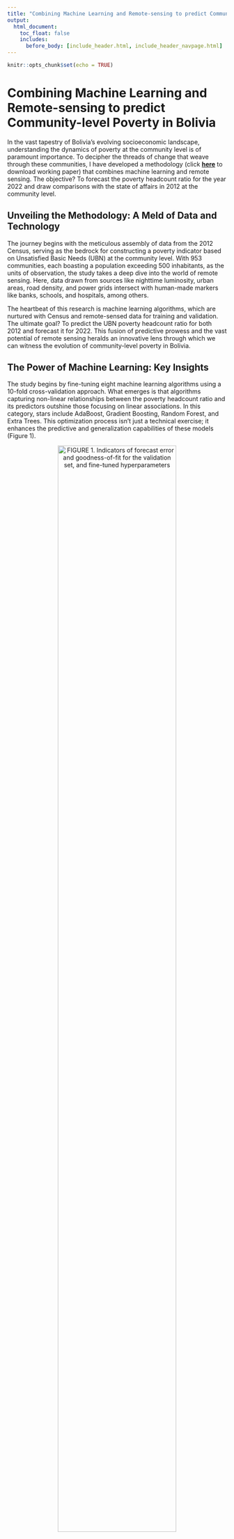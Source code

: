 ---
title: "Combining Machine Learning and Remote-sensing to predict Community-level Poverty in Bolivia"
output:
  html_document:
    toc_float: false
    includes:
      before_body: [include_header.html, include_header_navpage.html]
---

```{r setup, include=FALSE}
knitr::opts_chunk$set(echo = TRUE)
```

# Combining Machine Learning and Remote-sensing to predict Community-level Poverty in Bolivia

In the vast tapestry of Bolivia's evolving socioeconomic landscape, understanding the dynamics of poverty at the community level is of paramount importance. To decipher the threads of change that weave through these communities, I have developed a methodology (click [**here**](https://ideas.repec.org/p/pra/mprapa/118932.html) to download working paper) that combines machine learning and remote sensing. The objective? To forecast the poverty headcount ratio for the year 2022 and draw comparisons with the state of affairs in 2012 at the community level.

## Unveiling the Methodology: A Meld of Data and Technology

The journey begins with the meticulous assembly of data from the 2012 Census, serving as the bedrock for constructing a poverty indicator based on Unsatisfied Basic Needs (UBN) at the community level. With 953 communities, each boasting a population exceeding 500 inhabitants, as the units of observation, the study takes a deep dive into the world of remote sensing. Here, data drawn from sources like nighttime luminosity, urban areas, road density, and power grids intersect with human-made markers like banks, schools, and hospitals, among others.

The heartbeat of this research is machine learning algorithms, which are nurtured with Census and remote-sensed data for training and validation. The ultimate goal? To predict the UBN poverty headcount ratio for both 2012 and forecast it for 2022. This fusion of predictive prowess and the vast potential of remote sensing heralds an innovative lens through which we can witness the evolution of community-level poverty in Bolivia.

## The Power of Machine Learning: Key Insights

The study begins by fine-tuning eight machine learning algorithms using a 10-fold cross-validation approach. What emerges is that algorithms capturing non-linear relationships between the poverty headcount ratio and its predictors outshine those focusing on linear associations. In this category, stars include AdaBoost, Gradient Boosting, Random Forest, and Extra Trees. This optimization process isn't just a technical exercise; it enhances the predictive and generalization capabilities of these models (Figure 1).  

<div style="text-align:center;">
  ![FIGURE 1. Indicators of forecast error and goodness-of-fit for the validation set, and fine-tuned hyperparameters](Poverty/fine_tuning_table.PNG){width=80% height=80%}
</div>
<div style="margin-bottom: 30px;"></div>

## Remote Sensing's Role in Poverty Prediction

Our journey doesn't end with algorithms; it extends into the realm of remote sensing. The study unravels the relevance of variables generated through remote sensing in predicting community-level poverty headcount ratios. Among these, the number of banks and schools in each community emerges as the most influential. These factors are closely followed by indicators such as the extent of urban settlements, built-up areas, and luminosity (Figure 2). These variables are key because they mirror access to financial services, education, infrastructure, economic activity, and population concentration ----all pivotal elements in a community's socioeconomic well-being.

<div style="text-align:center;">
![FIGURE 2. Feature importance by algorithm](Poverty/feature_importance.PNG){width=55% height=65%}
</div>
<div style="margin-bottom: 30px;"></div>  

## Changing Faces of Poverty: 2012 vs. 2022

The study unfurls the shifting contours of poverty, unveiling a significant transformation between 2012 and 2022. On the whole, there's a downward trend in the number of people living in poverty across the analyzed communities compared to 2012. However, the real standout here is that nearly 50% of these communities in 2022 would witness a UBN poverty headcount ratio below the 42.5% threshold. This marks a remarkable improvement of 14.2 percentage points from 2012, considering that the median poverty incidence based on 2012 data stood at 56.7%. Delving deeper into the projected poverty headcount ratio distribution, a considerable reduction emerges, especially in the first quartile, indicating a positive change in the socioeconomic conditions of these communities during this decade (Figure 3).

<div style="text-align:center;">
![FIGURE 3. Distribution of the community-level UBN poverty headcount ratio, 2012 and 2022](Poverty/box_plot.PNG){width=60% height=60%}
</div>
<div style="margin-bottom: 30px;"></div>  

## From Disparity to Development: An Intriguing Pattern

The data paints an intriguing picture of varying degrees of poverty reduction among communities, based on their initial poverty levels in 2012. What stands out is that communities starting from a lower poverty threshold in 2012 (below 60%) have seen more significant reductions in poverty incidence (Figure 4). This could be due to a threshold phenomenon, where communities with initial poverty levels below 60% have crossed a developmental threshold, fostering poverty reduction through economic opportunities and existing infrastructure. On the flip side, communities that began with higher poverty levels (60% or more) experienced more moderate reductions, likely due to deeper-rooted structural challenges demanding long-term, multifaceted interventions.

<div style="text-align:center;">
![FIGURE 4: Scatter plot between 2012 and 2022 UBN poverty headcount ratios](Poverty/threshold.PNG){width=60% height=60%}
</div>
<div style="margin-bottom: 30px;"></div>  

## Regional Disparities and the Road Ahead

An in-depth examination also spotlights regional disparities in poverty headcount ratio reduction rates. The department of Santa Cruz emerges as a success story, displaying the most substantial decrease in median poverty headcount ratio. In contrast, departments like Oruro and La Paz show more moderate reductions, indicating structural challenges that demand tailored policies (Figure 5). A localized approach, involving collaboration between governmental bodies, NGOs, and the local community, is essential for designing and implementing strategies that address the unique needs of each department and promote equitable development.

<div style="text-align:center;">
![FIGURE 5. Distribution of the community-level UBN poverty headcount ratio by department, 2012 and 2022](Poverty/by_depto.PNG){width=60% height=60%}
</div>
<div style="margin-bottom: 30px;"></div>  

## Mapping the Path of Progress

The research culminates in maps (Figures 6 and 7) that offers a detailed glimpse into the trends of poverty reduction in the 953 communities studied between 2012 and 2022. The clustering of communities with significant progress in poverty reduction near urban centers reflects the positive impact of proximity to economic hubs. However, the variations also spotlight inequalities in local resources, infrastructure investments, and quality of life. Tailored development strategies are crucial to bridge these gaps.

## Urban vs. Rural: Contrasting Realities

The study's geospatial analysis brings to light the stark contrast between urban and rural areas. Capital cities and their surroundings shine as areas with the lowest poverty rates. However, rural regions, especially highland areas and Cochabamba, grapple with higher poverty rates. The data highlights 68 communities where over 90% of the population lives in poverty, emphasizing economic and developmental disparities. The study underlines the necessity for policies targeting regional inequalities and promoting equitable development.

<div style="text-align:center;">
![FIGURE 6: 2022 Community-level Poverty Headcount Ratio](Poverty/mapa_pobreza2022.png){width=60% height=60%}
</div>
<div style="margin-bottom: 30px;"></div>  

<div style="text-align:center;">
![FIGURE 7: Difference between poverty in 2022 and 2012](Poverty/mapa_avance_pobreza.png){width=60% height=60%}
</div>
<div style="margin-bottom: 30px;"></div>  

## Guiding Lights for the Future

The study offers guiding lights for crafting a path towards sustainable poverty reduction. It emphasizes the need for comprehensive approaches that address both economic and social aspects. Investing in infrastructure, education, and healthcare services serves as the bedrock for laying the foundation for sustainable development. Training and empowerment programs are pivotal, strengthening local skills and productivity, increasing economic opportunities, and reducing vulnerability. Fostering local employment and investments is essential for rekindling economic growth. Above all, tailored policies catering to each community's unique challenges are imperative.

## A Lesson in Predictive Power

One of the most striking aspects of this research is the strength of the machine learning algorithms in predicting community-level poverty incidence. In some cases, their performance surpasses what's been observed in previous high-profile research. This emphasizes the effectiveness of the methodology and showcases the potential of geospatial data and machine learning algorithms in predicting poverty.
